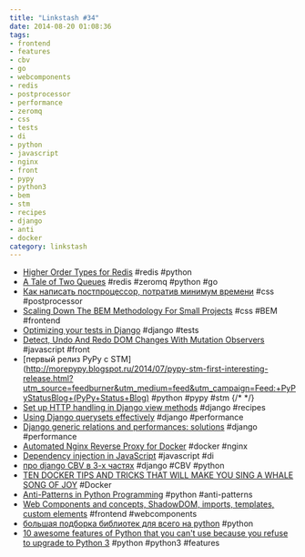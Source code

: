 ```yaml
---
title: "Linkstash #34"
date: 2014-08-20 01:08:36
tags:
- frontend
- features
- cbv
- go
- webcomponents
- redis
- postprocessor
- performance
- zeromq
- css
- tests
- di
- python
- javascript
- nginx
- front
- pypy
- python3
- bem
- stm
- recipes
- django
- anti
- docker
category: linkstash
---
```


- [Higher Order Types for Redis](http://blog.jupo.org/2013/10/23/higher-order-types-for-redis/) #redis #python
- [A Tale of Two Queues](http://blog.jupo.org/2013/02/23/a-tale-of-two-queues/) #redis #zeromq #python #go
- [Как написать постпроцессор, потратив минимум времени](http://tonyganch.com/parsers/csscomb-core/) #css #postprocessor
- [Scaling Down The BEM Methodology For Small Projects](http://www.smashingmagazine.com/2014/07/17/bem-methodology-for-small-projects/) #css #BEM #frontend
- [Optimizing your tests in Django](http://www.machinalis.com/blog/optimizing-your-tests-in-django/) #django #tests
- [Detect, Undo And Redo DOM Changes With Mutation Observers](http://addyosmani.com/blog/mutation-observers/) #javascript #front
- [первый релиз PyPy с STM](http://morepypy.blogspot.ru/2014/07/pypy-stm-first-interesting-release.html?utm_source=feedburner&utm_medium=feed&utm_campaign=Feed:+PyPyStatusBlog+(PyPy+Status+Blog) #python #pypy #stm
{/* <!-- more --> */}
- [Set up HTTP handling in Django view methods](http://www.webforefront.com/django/setuphttphandlingindjangoviews.html) #django #recipes
- [Using Django querysets effectively](http://blog.etianen.com/blog/2013/06/08/django-querysets/) #django #performance
- [Django generic relations and performances: solutions](http://blog.yourlabs.org/post/20162841739/django-generic-relations-and-performances-solutions) #django #performance
- [Automated Nginx Reverse Proxy for Docker](http://jasonwilder.com/blog/2014/03/25/automated-nginx-reverse-proxy-for-docker/) #docker #nginx
- [Dependency injection in JavaScript](http://blog.webbox.io/2014/07/08/dependency-injection/?utm_content=buffer0491e&utm_medium=social&utm_source=plus.google.com&utm_campaign=buffer) #javascript #di
- [про django CBV в 3-х частях](http://truecryer.wordpress.com/2014/07/16/class-based-views-%D0%B8%D0%BB%D0%B8-%D0%BF%D1%80%D0%B5%D0%B4%D1%81%D1%82%D0%B0%D0%B2%D0%BB%D0%B5%D0%BD%D0%B8%D1%8F-%D0%BE%D1%81%D0%BD%D0%BE%D0%B2%D0%B0%D0%BD%D0%BD%D1%8B%D0%B5-%D0%BD%D0%B0-%D0%BA-3/) #django #CBV #python
- [TEN DOCKER TIPS AND TRICKS THAT WILL MAKE YOU SING A WHALE SONG OF JOY](http://blog.docker.com/2014/07/10-docker-tips-and-tricks-that-will-make-you-sing-a-whale-song-of-joy/) #Docker
- [Anti-Patterns in Python Programming](http://lignos.org/py_antipatterns/) #python #anti-patterns
- [Web Components and concepts, ShadowDOM, imports, templates, custom elements](http://toddmotto.com/web-components-concepts-shadow-dom-imports-templates-custom-elements/) #frontend #webcomponents
- [большая подборка библиотек для всего на python](https://github.com/vinta/awesome-python) #python
- [10 awesome features of Python that you can't use because you refuse to upgrade to Python 3](http://asmeurer.github.io/python3-presentation/python3-presentation.pdf) #python #python3 #features
